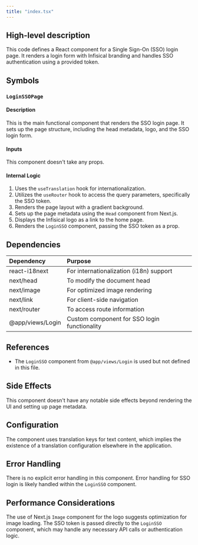 ```yaml
---
title: "index.tsx"
---
```


## High-level description
This code defines a React component for a Single Sign-On (SSO) login page. It renders a login form with Infisical branding and handles SSO authentication using a provided token.

## Symbols

### `LoginSSOPage`
#### Description
This is the main functional component that renders the SSO login page. It sets up the page structure, including the head metadata, logo, and the SSO login form.

#### Inputs
This component doesn't take any props.

#### Internal Logic
1. Uses the `useTranslation` hook for internationalization.
2. Utilizes the `useRouter` hook to access the query parameters, specifically the SSO token.
3. Renders the page layout with a gradient background.
4. Sets up the page metadata using the `Head` component from Next.js.
5. Displays the Infisical logo as a link to the home page.
6. Renders the `LoginSSO` component, passing the SSO token as a prop.

## Dependencies
| Dependency | Purpose |
|:-----------|:--------|
| react-i18next | For internationalization (i18n) support |
| next/head | To modify the document head |
| next/image | For optimized image rendering |
| next/link | For client-side navigation |
| next/router | To access route information |
| @app/views/Login | Custom component for SSO login functionality |

## References
- The `LoginSSO` component from `@app/views/Login` is used but not defined in this file.

## Side Effects
This component doesn't have any notable side effects beyond rendering the UI and setting up page metadata.

## Configuration
The component uses translation keys for text content, which implies the existence of a translation configuration elsewhere in the application.

## Error Handling
There is no explicit error handling in this component. Error handling for SSO login is likely handled within the `LoginSSO` component.

## Performance Considerations
The use of Next.js `Image` component for the logo suggests optimization for image loading. The SSO token is passed directly to the `LoginSSO` component, which may handle any necessary API calls or authentication logic.